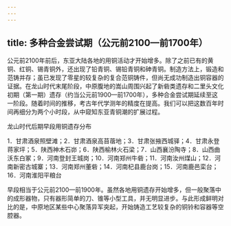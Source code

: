 ```yaml
---
---
---
```

title: 多种合金尝试期（公元前2100—前1700年）
---




公元前2100年前后，东亚大陆各地的用铜活动才开始增多。除了之前已有的黄铜、红铜、锡青铜外，还出现了铅青铜、锡铅青铜和砷青铜。制造方法上，锻造和范铸并存；虽已发现了零星的较复杂的复合范铜铸件，但尚无成功制造出铜容器的证据。在龙山时代末尾阶段，中原腹地的嵩山周围兴起了新砦类遗存和二里头文化初期（第一期）遗存（约当公元前1900—前1700年），多种合金尝试期延续至这一阶段。随着时间的推移，考古年代学测年的精度在提高。我们可以把这数百年时间再细分为两个小时段，从中窥知东亚青铜潮的扩展过程。

龙山时代后期早段用铜遗存分布

1．甘肃酒泉照壁滩；2．甘肃酒泉高苜蓿地；3．甘肃张掖西城驿；4．甘肃永登蒋家坪；5．陕西神木石峁；6．陕西榆林火石梁；7．山西襄汾陶寺；8．山西曲沃东白冢；9．河南登封王城岗；10．河南郑州牛砦；11．河南汝州煤山；12．河南新密古城寨；13．河南郑州董砦；14．河南杞县鹿台岗；15．河南鹿邑栾台；16．河南淮阳平粮台





早段相当于公元前2100—前1900年。虽然各地用铜遗存开始增多，但一般聚落中的成形器物，只有器形简单的刀、锥等小型工具，并无明显进步。与此形成鲜明对比的是，中原地区某些中心聚落异军突起，开始铸造工艺较复杂的铜铃和容器等空腔器。
